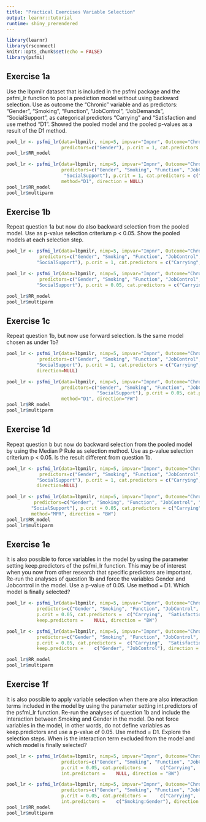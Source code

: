 ```yaml
---
title: "Practical Exercises Variable Selection"
output: learnr::tutorial
runtime: shiny_prerendered
---
```


```r
library(learnr)
library(rsconnect)
knitr::opts_chunk$set(echo = FALSE)
library(psfmi)
```

## Exercise 1a

Use the lbpmilr dataset that is included in the psfmi package and the psfmi_lr function to pool a prediction model without using backward selection. Use as outcome the “Chronic” variable and as predictors: "Gender", "Smoking", "Function", "JobControl", "JobDemands", "SocialSupport", as categorical predictors "Carrying" and "Satisfaction and use method “D1”.  Showed the pooled model and the pooled p-values as a result of the D1 method. 

```r

pool_lr <- psfmi_lr(data=lbpmilr, nimp=5, impvar="Impnr", Outcome="Chronic",
                    predictors=c("Gender"), p.crit = 1, cat.predictors = c("Carrying"), method="D1")
pool_lr$RR_model

```


```r

pool_lr <- psfmi_lr(data=lbpmilr, nimp=5, impvar="Impnr", Outcome="Chronic",
                    predictors=c("Gender", "Smoking", "Function", "JobControl", "JobDemands",
                     "SocialSupport"), p.crit = 1, cat.predictors = c("Carrying",  "Satisfaction"), 
                    method="D1", direction = NULL)
pool_lr$RR_model
pool_lr$multiparm

```

## Exercise 1b

Repeat question 1a but now do also backward selection from the pooled model. Use as p-value selection criterium p < 0.05. Show the pooled models at each selection step.

```r

pool_lr <- psfmi_lr(data=lbpmilr, nimp=5, impvar="Impnr", Outcome="Chronic",
            predictors=c("Gender", "Smoking", "Function", "JobControl", "JobDemands",
           "SocialSupport"), p.crit = 1, cat.predictors = c("Carrying",  "Satisfaction"), method="D1", direction="BW")


```

```r

pool_lr <- psfmi_lr(data=lbpmilr, nimp=5, impvar="Impnr", Outcome="Chronic",
            predictors=c("Gender", "Smoking", "Function", "JobControl", "JobDemands",
           "SocialSupport"), p.crit = 0.05, cat.predictors = c("Carrying",  "Satisfaction"), method="D1", direction=NULL)

pool_lr$RR_model
pool_lr$multiparm

```

## Exercise 1c

Repeat question 1b, but now use forward selection. Is the same model chosen as under 1b?

```r

pool_lr <- psfmi_lr(data=lbpmilr, nimp=5, impvar="Impnr", Outcome="Chronic",
            predictors=c("Gender", "Smoking", "Function", "JobControl", "JobDemands",
           "SocialSupport"), p.crit = 1, cat.predictors = c("Carrying", "Satisfaction"), method="D1", 
           direction=NULL)

```


```r

pool_lr <- psfmi_lr(data=lbpmilr, nimp=5, impvar="Impnr", Outcome="Chronic",
                    predictors=c("Gender", "Smoking", "Function", "JobControl", "JobDemands",
                                 "SocialSupport"), p.crit = 0.05, cat.predictors = c("Carrying",  "Satisfaction"),
                    method="D1", direction="FW")
pool_lr$RR_model
pool_lr$multiparm

```

## Exercise 1d

Repeat question b but now do backward selection from the pooled model by using the Median P Rule as selection method. Use as p-value selection criterium p < 0.05. Is the result different from question 1b.

```r

pool_lr <- psfmi_lr(data=lbpmilr, nimp=5, impvar="Impnr", Outcome="Chronic",
            predictors=c("Gender", "Smoking", "Function", "JobControl", "JobDemands",
           "SocialSupport"), p.crit = 1, cat.predictors = c("Carrying", "Satisfaction"), method="D1", 
           direction=NULL)

```


```r

pool_lr <- psfmi_lr(data=lbpmilr, nimp=5, impvar="Impnr", Outcome="Chronic",
          predictors=c("Gender", "Smoking", "Function", "JobControl", "JobDemands",
         "SocialSupport"), p.crit = 0.05, cat.predictors = c("Carrying",  "Satisfaction"),
         method="MPR", direction = "BW")
pool_lr$RR_model
pool_lr$multiparm

```

## Exercise 1e

It is also possible to force variables in the model by using the parameter setting keep.predictors of the psfmi_lr function. This may be of interest when you now from other research that specific predictors are important. Re-run the analyses of question 1b and force the variables Gender and Jobcontrol in the model. Use a p-value of 0.05. Use method = D1. Which model is finally selected?

```r

pool_lr <- psfmi_lr(data=lbpmilr, nimp=5, impvar="Impnr", Outcome="Chronic",
           predictors=c("Gender", "Smoking", "Function", "JobControl", 	"JobDemands", "SocialSupport"),
           p.crit = 0.05, cat.predictors = 	c("Carrying",  "Satisfaction"), method="D1",
           keep.predictors = 	NULL, direction = "BW")


```


```r

pool_lr <- psfmi_lr(data=lbpmilr, nimp=5, impvar="Impnr", Outcome="Chronic",
           predictors=c("Gender", "Smoking", "Function", "JobControl", 	"JobDemands", "SocialSupport"),
           p.crit = 0.05, cat.predictors = 	c("Carrying",  "Satisfaction"), method="D1",
           keep.predictors = 	c("Gender", "JobControl"), direction = "BW")

pool_lr$RR_model
pool_lr$multiparm

```

## Exercise 1f

It is also possible to apply variable selection when there are also interaction terms included in the model by using the parameter setting int.predictors of the psfmi_lr function. Re-run the analyses of question 1b and include the interaction between Smoking and Gender in the model. Do not force variables in the model, in other words, do not define variables as keep.predictors and use a p-value of 0.05. Use method = D1. Explore the selection steps. When is the interaction term excluded from the model and which model is finally selected?

```r

pool_lr <- psfmi_lr(data=lbpmilr, nimp=5, impvar="Impnr", Outcome="Chronic",
                    predictors=c("Gender", "Smoking", "Function", "JobControl", 	"JobDemands", "SocialSupport"),
                    p.crit = 0.05, cat.predictors = 	c("Carrying",  "Satisfaction"), method="D1",
                    int.predictors = 	NULL, direction = "BW")


```


```r

pool_lr <- psfmi_lr(data=lbpmilr, nimp=5, impvar="Impnr", Outcome="Chronic",
                    predictors=c("Gender", "Smoking", "Function", "JobControl", 	"JobDemands", "SocialSupport"),
                    p.crit = 0.05, cat.predictors = 	c("Carrying",  "Satisfaction"), method="D1",
                    int.predictors = 	c("Smoking:Gender"), direction = "BW")
pool_lr$RR_model
pool_lr$multiparm

```
